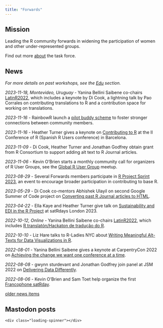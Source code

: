 ```yaml
---
title: "Forwards"
---
```


## Mission

Leading the R community forwards in widening the participation of women and other under-represented groups.

Find out more [about](about.html) the task force.

<!-- responsive two column layout 
- one column switching to two columns on large screens and above  -->

:::: {.grid}

::: {.g-col-12 .g-col-lg-6}

## News

*For more details on past workshops, see the [Edu](edu) section.*

*2023-11-18, Montevideo, Uruguay* - Yanina Bellini Saibene co-chairs [LatinR2022](https://latin-r.com/), which includes a keynote by Di Cook, a lightning talk by Pao Corrales on contributing translations to R and a 
contribution space for working on translations.

*2023-11-16* - RainbowR launch a [pilot buddy scheme](https://rainbowr.netlify.app/posts/2023-11-16_introducing-buddies/) to foster stronger connections between community members.

*2023-11-16* - Heather Turner gives a keynote on 
[Contributing to R](https://hturner.github.io/IIConferenceOfR/) at the 
II Conference of R (Spanish R Users conference) in Barcelona.

*2023-11-09* - Di Cook, Heather Turner and Jonathan Godfrey obtain grant from R 
Consortium to support adding alt text to R Journal articles.

*2023-11-06* - Kevin O'Brien starts a monthly community call for organizers 
of R User Groups, see the [Global R User Group](https://www.meetup.com/globalr/) meetup.

*2023-08-29* - Several Forwards members participate in [R Project Sprint 2023](https://contributor.r-project.org/r-project-sprint-2023/), an event to 
encourage broader participation in contributing to base R.

*2023-05-29* - Di Cook co-mentors Abhishek Ulayil on second Google Summer of Code project on [Converting past R Journal articles to HTML](https://github.com/rstats-gsoc/gsoc2023/wiki/Converting-R-Journal-latex-documents-to-Rmarkdown-with-texor).

*2023-04-22* - Ella Kaye and Heather Turner give talk on [Sustainability and EDI in the R Project](https://www.youtube.com/watch?v=yW6kRqktYQU) at satRdays London 2023.

*2022-10-12, Online* - Yanina Bellini Saibene co-chairs [LatinR2022](https://latin-r.com/), which includes [R translatón/Hackaton de tradução do R](https://www.youtube.com/watch?v=5LURMdf1Uk8).

*2022-10-10* - Liz Hare talks to R-Ladies NYC about [Writing Meaningful Alt-Texts for Data Visualizations in R](https://lizharedogs.github.io/RLadiesNYAltText/#1).

*2022-08-01* - Yanina Bellini Saibene gives a keynote at CarpentryCon 2022 on [Achieving the change we want one conference at a time](https://yabellini.netlify.app/talk/keynote_carpentrycon_2022/).

*2022-08-08* - gwynn sturdevant and Jonathan Godfrey join panel at JSM 2022 on [Delivering Data Differently](https://ww2.amstat.org/meetings/jsm/2022/onlineprogram/AbstractDetails.cfm?abstractid=319247).

*2022-08-06* - Kevin O’Brien and Sam Toet help organize the first [Francophone satRday](https://satrdays.org/blog/2022/07/20/2022-francophone/).

[older news items](oldnews)

:::

::: {.g-col-12 .g-col-lg-6}

## Mastodon posts

<!-- 
Mastodon widget from https://gitlab.com/idotj/mastodon-embed-feed-timeline
 - options, e.g. number of toots, set in mastodon-timeline.js
 - height of mt-container set in mastodon-timeline.css 
 (if max toots greater than height, will add scroll bar)
 -->
<link rel="stylesheet" href="mastodon-timeline.css" />
<script src="mastodon-timeline.js"></script>

<div class="mt-container">
  <div id="mt-body" class="mt-body" role="feed">
    <div class="loading-spinner"></div>
  </div>
</div>

:::

:::
